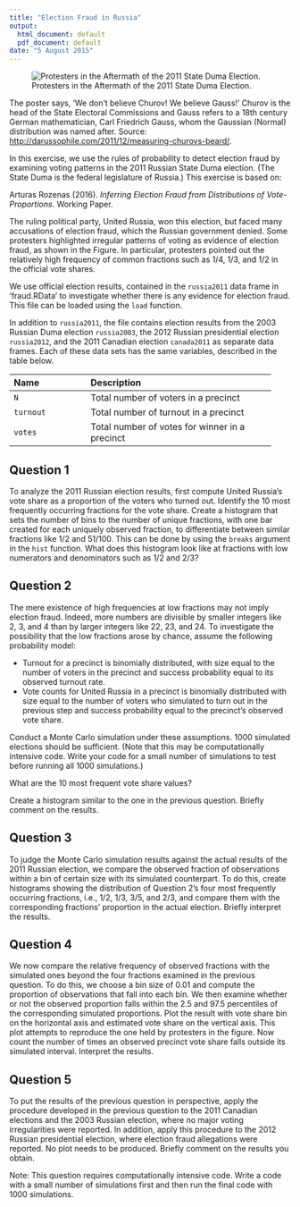 ```yaml
---
title: "Election Fraud in Russia"
output:
  html_document: default
  pdf_document: default
date: "5 August 2015"
---
```


![Protesters in the Aftermath of the 2011 State Duma Election.](pics/russia-fraud.jpg)

The poster says, 'We don't believe Churov! We believe Gauss!'  Churov is the head of the State Electoral Commissions and Gauss refers to a 18th century German mathematician, Carl Friedrich Gauss, whom the Gaussian (Normal) distribution was named after. Source: [http://darussophile.com/2011/12/measuring-churovs-beard/](http://darussophile.com/2011/12/measuring-churovs-beard/).

In this exercise, we use the rules of probability to detect election fraud by examining voting patterns in the 2011 Russian State Duma election. (The State Duma is the federal legislature of Russia.) This exercise is based on: 

Arturas Rozenas (2016). *Inferring Election Fraud from Distributions of Vote-Proportions.* Working Paper. 

The ruling political party, United Russia, won this election, but faced many accusations of election fraud, which the Russian government denied.  Some protesters highlighted irregular patterns of voting as evidence of election fraud, as shown in the Figure. In particular, protesters pointed out the relatively high frequency of common fractions such as $1/4$, $1/3$, and $1/2$ in the official vote shares.

We use official election results, contained in the `russia2011` data frame in 'fraud.RData' to investigate whether there is any evidence for election fraud.  This file can be loaded using the `load` function.  

In addition to `russia2011`, the file contains election results from the 2003 Russian Duma election `russia2003`, the 2012 Russian presidential election `russia2012`, and the 2011 Canadian election `canada2011` as separate data frames.  Each of these data sets has the same variables, described in the table below.


-------------------------------------------------------------------
 Name                Description
 ------------------- ----------------------------------------------
 `N`                 Total number of voters in a precinct 
 
 `turnout`           Total number of turnout in a precinct
 
 `votes`             Total number of votes for winner in a precinct
-------------------------------------------------------------------
 
## Question 1
 
To analyze the 2011 Russian election results, first compute United Russia's vote share as a proportion of the voters who turned out.  Identify the 10 most frequently occurring fractions for the vote share.  Create a histogram that sets the number of bins to the number of unique fractions, with one bar created for each uniquely observed fraction, to differentiate between similar fractions like $1/2$ and $51/100$. This can be done by using the `breaks` argument in the `hist` function.  What does this histogram look like at fractions with low numerators and denominators such as $1/2$ and $2/3$?

## Question 2

The mere existence of high frequencies at low fractions may not imply election fraud.  Indeed, more numbers are divisible by smaller integers like 2, 3, and 4 than by larger integers like 22, 23, and 24.  To investigate the possibility that the low fractions arose by chance, assume the following probability model:

 * Turnout for a precinct is binomially distributed, with size equal to the number of voters in the precinct and success probability equal to its observed turnout rate.  
 * Vote counts for United Russia in a precinct is binomially distributed with size equal to the number of voters who simulated to turn out in the previous step and success probability equal to the precinct's observed vote share.  

Conduct a Monte Carlo simulation under these assumptions. 1000 simulated elections should be sufficient.  (Note that this may be computationally intensive code.  Write your code for a small number of simulations to test before running all 1000 simulations.)

What are the 10 most frequent vote share values?  

Create a histogram similar to the one in the previous question.  Briefly comment on the results.

## Question 3

To judge the Monte Carlo simulation results against the actual results of the 2011 Russian election, we compare the observed fraction of observations within a bin of certain size with its simulated counterpart.  To do this, create histograms showing the distribution of Question 2's four most frequently occurring fractions, i.e., $1/2$, $1/3$, $3/5$, and $2/3$, and compare them with the corresponding fractions' proportion in the actual election. Briefly interpret the results.

## Question 4

We now compare the relative frequency of observed fractions with the simulated ones beyond the four fractions examined in the previous question.  To do this, we choose a bin size of 0.01 and compute the proportion of observations that fall into each bin.  We then examine whether or not the observed proportion falls within the 2.5 and 97.5 percentiles of the corresponding simulated proportions. Plot the result with vote share bin on the horizontal axis and estimated vote share on the vertical axis.  This plot attempts to reproduce the one held by protesters in the figure.  Now count the number of times an observed precinct vote share falls outside its simulated interval.  Interpret the results.

## Question 5

To put the results of the previous question in perspective, apply the procedure developed in the previous question to the 2011 Canadian elections and the 2003 Russian election, where no major voting irregularities were reported.  In addition, apply this procedure to the 2012 Russian presidential election, where election fraud allegations were reported.  No plot needs to be produced. Briefly comment on the results you obtain.

Note: This question requires computationally intensive code. Write a code with a small number of simulations first and then run the final code with 1000 simulations.

